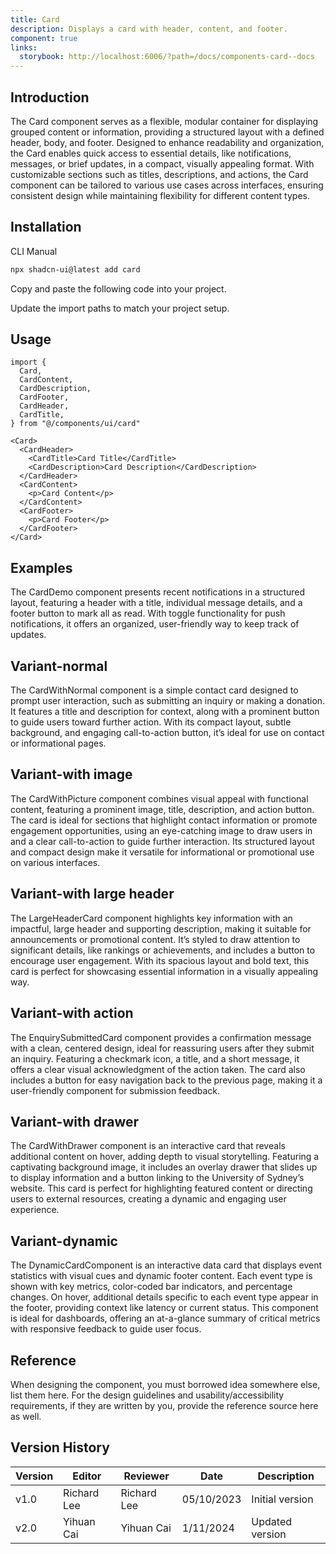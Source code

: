 ```yaml
---
title: Card
description: Displays a card with header, content, and footer.
component: true
links:
  storybook: http://localhost:6006/?path=/docs/components-card--docs
---
```


## Introduction

The Card component serves as a flexible, modular container for displaying grouped content or information, providing a structured layout with a defined header, body, and footer. Designed to enhance readability and organization, the Card enables quick access to essential details, like notifications, messages, or brief updates, in a compact, visually appealing format. With customizable sections such as titles, descriptions, and actions, the Card component can be tailored to various use cases across interfaces, ensuring consistent design while maintaining flexibility for different content types.

<ComponentPreview name="card-with-form" description="A card with a form" />

## Installation

<Tabs defaultValue="cli">

<TabsList>
  <TabsTrigger value="cli">CLI</TabsTrigger>
  <TabsTrigger value="manual">Manual</TabsTrigger>
</TabsList>
<TabsContent value="cli">

```bash
npx shadcn-ui@latest add card
```

</TabsContent>

<TabsContent value="manual">

<Steps>

<Step>Copy and paste the following code into your project.</Step>

<ComponentSource name="card" />

<Step>Update the import paths to match your project setup.</Step>

</Steps>

</TabsContent>

</Tabs>

## Usage

```tsx
import {
  Card,
  CardContent,
  CardDescription,
  CardFooter,
  CardHeader,
  CardTitle,
} from "@/components/ui/card"
```

```tsx
<Card>
  <CardHeader>
    <CardTitle>Card Title</CardTitle>
    <CardDescription>Card Description</CardDescription>
  </CardHeader>
  <CardContent>
    <p>Card Content</p>
  </CardContent>
  <CardFooter>
    <p>Card Footer</p>
  </CardFooter>
</Card>
```

## Examples

The CardDemo component presents recent notifications in a structured layout, featuring a header with a title, individual message details, and a footer button to mark all as read. With toggle functionality for push notifications, it offers an organized, user-friendly way to keep track of updates.

<ComponentPreview
  name="card-demo"
  description="A card showing notifications settings."
/>
## Variant-normal

The CardWithNormal component is a simple contact card designed
to prompt user interaction, such as submitting an inquiry or making a donation. It
features a title and description for context, along with a prominent button to guide
users toward further action. With its compact layout, subtle background, and engaging
call-to-action button, it’s ideal for use on contact or informational pages.

<ComponentPreview
  name="card-normal"
  description="A card showing notifications settings with image."
/>

## Variant-with image

The CardWithPicture component combines visual appeal with functional content, featuring a prominent image, title, description, and action button. The card is ideal for sections that highlight contact information or promote engagement opportunities, using an eye-catching image to draw users in and a clear call-to-action to guide further interaction. Its structured layout and compact design make it versatile for informational or promotional use on various interfaces.

<ComponentPreview
  name="card-image"
  description="A card showing notifications settings with image."
/>

## Variant-with large header

The LargeHeaderCard component highlights key information with an impactful, large header and supporting description, making it suitable for announcements or promotional content. It’s styled to draw attention to significant details, like rankings or achievements, and includes a button to encourage user engagement. With its spacious layout and bold text, this card is perfect for showcasing essential information in a visually appealing way.

<ComponentPreview
  name="card-large-header"
  description="A card showing notifications settings with image."
/>
## Variant-with action

The EnquirySubmittedCard component provides a confirmation
message with a clean, centered design, ideal for reassuring users after they submit
an inquiry. Featuring a checkmark icon, a title, and a short message, it offers a
clear visual acknowledgment of the action taken. The card also includes a button
for easy navigation back to the previous page, making it a user-friendly component
for submission feedback.

<ComponentPreview
  name="card-with-action"
  description="A card showing notifications settings with image."
/>
## Variant-with drawer

The CardWithDrawer component is an interactive card that reveals
additional content on hover, adding depth to visual storytelling. Featuring a captivating
background image, it includes an overlay drawer that slides up to display information
and a button linking to the University of Sydney’s website. This card is perfect
for highlighting featured content or directing users to external resources, creating
a dynamic and engaging user experience.

<ComponentPreview
  name="card-with-drawer"
  description="A card showing notifications settings with image."
/>
## Variant-dynamic

The DynamicCardComponent is an interactive data card that displays
event statistics with visual cues and dynamic footer content. Each event type is
shown with key metrics, color-coded bar indicators, and percentage changes. On hover,
additional details specific to each event type appear in the footer, providing context
like latency or current status. This component is ideal for dashboards, offering
an at-a-glance summary of critical metrics with responsive feedback to guide user
focus.

<ComponentPreview
  name="card-dynamic"
  description="A card showing notifications settings with image."
/>

## Reference

When designing the component, you must borrowed idea somewhere else, list them here.
For the design guidelines and usability/accessibility requirements, if they are written by you, provide the reference source here as well.

## Version History

| Version | Editor      | Reviewer    | Date       | Description     |
| ------- | ----------- | ----------- | ---------- | --------------- |
| v1.0    | Richard Lee | Richard Lee | 05/10/2023 | Initial version |
| v2.0    | Yihuan Cai  | Yihuan Cai  | 1/11/2024  | Updated version |
